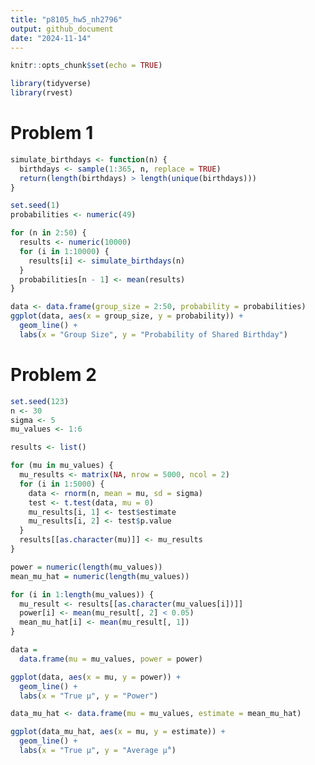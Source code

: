 ```yaml
---
title: "p8105_hw5_nh2796"
output: github_document
date: "2024-11-14"
---
```


```r
knitr::opts_chunk$set(echo = TRUE)

library(tidyverse)
library(rvest)
```

# Problem 1

```r
simulate_birthdays <- function(n) {
  birthdays <- sample(1:365, n, replace = TRUE)
  return(length(birthdays) > length(unique(birthdays)))
}
```

```r
set.seed(1)
probabilities <- numeric(49)

for (n in 2:50) {
  results <- numeric(10000)
  for (i in 1:10000) {
    results[i] <- simulate_birthdays(n)
  }
  probabilities[n - 1] <- mean(results)
}
```

```r
data <- data.frame(group_size = 2:50, probability = probabilities)
ggplot(data, aes(x = group_size, y = probability)) + 
  geom_line() + 
  labs(x = "Group Size", y = "Probability of Shared Birthday")
```


# Problem 2

```r
set.seed(123)
n <- 30
sigma <- 5
mu_values <- 1:6

results <- list()

for (mu in mu_values) {
  mu_results <- matrix(NA, nrow = 5000, ncol = 2)  
  for (i in 1:5000) {
    data <- rnorm(n, mean = mu, sd = sigma)
    test <- t.test(data, mu = 0)
    mu_results[i, 1] <- test$estimate
    mu_results[i, 2] <- test$p.value
  }
  results[[as.character(mu)]] <- mu_results
}
```

```r
power = numeric(length(mu_values))
mean_mu_hat = numeric(length(mu_values))

for (i in 1:length(mu_values)) {
  mu_result <- results[[as.character(mu_values[i])]]
  power[i] <- mean(mu_result[, 2] < 0.05)  
  mean_mu_hat[i] <- mean(mu_result[, 1])  
}
```

```r
data = 
  data.frame(mu = mu_values, power = power)

ggplot(data, aes(x = mu, y = power)) +
  geom_line() +
  labs(x = "True µ", y = "Power")
```

```r
data_mu_hat <- data.frame(mu = mu_values, estimate = mean_mu_hat)

ggplot(data_mu_hat, aes(x = mu, y = estimate)) +
  geom_line() +
  labs(x = "True µ", y = "Average µ̂")
```

